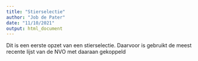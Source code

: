 ```yaml
---
title: "Stierselectie"
author: "Job de Pater"
date: "11/10/2021"
output: html_document
---
```


Dit is een eerste opzet van een stierselectie. Daarvoor is gebruikt de meest recente lijst van de NVO met daaraan gekoppeld